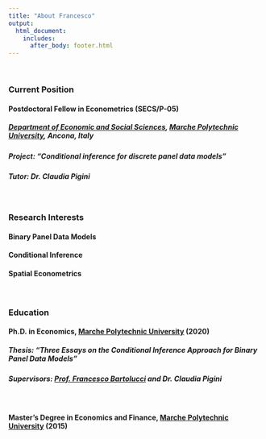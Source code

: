 ```yaml
---
title: "About Francesco"
output: 
  html_document:
    includes:
      after_body: footer.html
---
```

<p>&nbsp;</p>

### **Current Position**

#### **Postdoctoral Fellow** in **Econometrics** (SECS/P-05)
##### [Department of Economic and Social Sciences](https://www.dises.univpm.it/), [Marche Polytechnic University](https://www.univpm.it/Entra/), Ancona, Italy
    
##### Project: “*Conditional inference for discrete panel data models*”
##### Tutor: Dr. Claudia Pigini



<p>&nbsp;</p>

### **Research Interests**

#### Binary Panel Data Models

#### Conditional Inference

#### Spatial Econometrics


<p>&nbsp;</p>

### **Education**

#### Ph.D. in Economics, [Marche Polytechnic University](https://www.univpm.it/Entra/) (2020)
    
#####  Thesis: “*Three Essays on the Conditional Inference Approach for Binary Panel Data Models*”
##### Supervisors: [Prof. Francesco Bartolucci](https://sites.google.com/site/bartstatistics/) and Dr. Claudia Pigini

<p>&nbsp;</p>
#### Master's Degree in Economics and Finance, [Marche Polytechnic University](https://www.univpm.it/Entra/) (2015)
